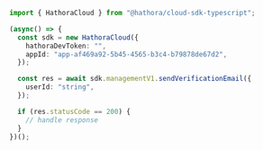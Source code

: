 ```typescript SendVerificationEmail.ts
import { HathoraCloud } from "@hathora/cloud-sdk-typescript";

(async() => {
  const sdk = new HathoraCloud({
    hathoraDevToken: "",
    appId: "app-af469a92-5b45-4565-b3c4-b79878de67d2",
  });

  const res = await sdk.managementV1.sendVerificationEmail({
    userId: "string",
  });

  if (res.statusCode == 200) {
    // handle response
  }
})();
```
